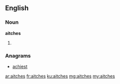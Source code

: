 ==English==

===Noun===
'''aitches'''

# {{plural of|aitch}}

===Anagrams===
* [[achiest#English|achiest]]

[[ar:aitches]]
[[fr:aitches]]
[[ku:aitches]]
[[mg:aitches]]
[[my:aitches]]